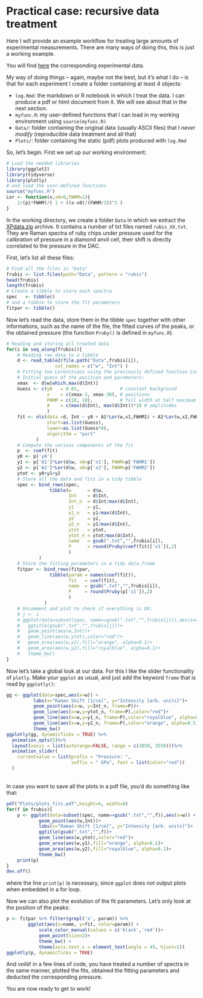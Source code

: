 # Practical case: recursive data treatment




Here I will provide an example workflow for treating large amounts of experimental measurements. There are many ways of doing this, this is just a working example. 

You will find <a href="https://github.com/colinbousige/Rclass/raw/master/Data/XPdata.zip" download target="_blank">here</a> the corresponding experimental data.

My way of doing things – again, maybe not the best, but it's what I do – is that for each experiment I create a folder containing at least 4 objects:

- `log.Rmd`: the markdown or R notebook in which I treat the data. I can produce a pdf or html document from it. We will see about that in the next section.
- `myfunc.R`: my user-defined functions that I can load in my working environment using `source(myfunc.R)`
- `Data/`: folder containing the original data (usually ASCII files) that I _never modify_ (reproducible data treatment and all that)
- `Plots/`: folder containing the static (pdf) plots produced with `log.Rmd`

So, let's begin. First we set up our working environment:

```r
# Load the needed libraries
library(ggplot2)
library(tidyverse)
library(plotly)
# and load the user-defined functions
source("myfunc.R")
Lor <- function(x,x0=0,FWHM=1){
    2/(pi*FWHM)/( 1 + ((x-x0)/(FWHM/2))^2 )
}
```

In the working directory, we create a folder `Data` in which we extract the <a href="https://github.com/colinbousige/Rclass/raw/master/Data/XPdata.zip" download target="_blank">XPdata.zip</a> archive. It contains a number of txt files named `rubis_XX.txt`. They are Raman spectra of ruby chips under pressure used for the calibration of pressure in a diamond anvil cell, their shift is directly correlated to the pressure in the DAC.

First, let's list all these files:
```r
# Find all the files in "Data"
frubis <- list.files(path="Data", pattern = "rubis")
head(frubis)
length(frubis)
# Create a tibble to store each spectra
spec   <- tibble()
# and a tibble to store the fit parameters
fitpar <- tibble()
```

Now let's read the data, store them in the tibble `spec` together with other informations, such as the name of the file, the fitted curves of the peaks, or the obtained pressure (the function `Pruby()` is defined in `myfunc.R`).

```r
# Reading and storing all treated data 
for(i in seq_along(frubis)){
    # Reading raw data to a tibble
    d <- read_table2(file.path("Data",frubis[i]), 
                  col_names = c("w", "Int") )
    # Fitting two Lorentzians using the previously defined function Lor()
    # Initial guess of the position and parameters:
    xmax  <- d$w[which.max(d$Int)] 
    Guess <- c(y0   = 0.01,               # constant background
               x    = c(xmax-2, xmax-30), # positions
               FWHM = c(10, 10),          # full width at half maximum
               A    = c(max(d$Int), max(d$Int))*10 # amplitudes
               )
    fit <- nls(data =d, Int ~ y0 + A1*Lor(w,x1,FWHM1) + A2*Lor(w,x2,FWHM2), 
               start=as.list(Guess), 
               lower=as.list(Guess*0),
               algorithm = "port"
           )
    # Compute the various components of the fit
    p  <- coef(fit)
    y0 <- p['y0']
    y1 <- p['A1']*Lor(d$w, x0=p['x1'], FWHM=p['FWHM1'])
    y2 <- p['A2']*Lor(d$w, x0=p['x2'], FWHM=p['FWHM2'])
    ytot <- y0+y1+y2
    # Store all the data and fits in a tidy tibble
    spec <- bind_rows(spec, 
                tibble(w      = d$w,
                       Int    = d$Int, 
                       Int_n  = d$Int/max(d$Int), 
                       y1     = y1,
                       y1_n   = y1/max(d$Int),
                       y2     = y2,
                       y2_n   = y2/max(d$Int),
                       ytot   = ytot,
                       ytot_n = ytot/max(d$Int),
                       name   = gsub(".txt","",frubis[i]),
                       P      = round(Pruby(coef(fit)['x1']),2)
                       )
            )
    # Store the fitting parameters in a tidy data.frame
    fitpar <- bind_rows(fitpar, 
                tibble(param = names(coef(fit)),
                       fit   = coef(fit),
                       name  = gsub(".txt","",frubis[i]),
                       P     = round(Pruby(p['x1']),2)
                       )
              )
    # Uncomment and plot to check if everything is OK:
    # j <- i
    # ggplot(data=subset(spec, name==gsub(".txt","",frubis[j])),aes(x=w)) +
    #   ggtitle(gsub(".txt","",frubis[j]))+
    #   geom_point(aes(w,Int))+
    #   geom_line(aes(w,ytot),color="red")+
    #   geom_area(aes(w,y1),fill="orange", alpha=0.1)+
    #   geom_area(aes(w,y2),fill="royalblue", alpha=0.1)+
    #   theme_bw()
}
```

Now let's take a global look at our data. For this I like the slider functionality of `plotly`. Make your `ggplot` as usual, and just add the keyword `frame` that is read by `ggplotly()`:

```r
gg <- ggplot(data=spec,aes(x=w)) +
          labs(x="Raman Shift [1/cm]", y="Intensity [arb. units]")+
          geom_point(aes(x=w, y=Int_n, frame=P))+
          geom_line(aes(x=w,y=ytot_n, frame=P),color="red")+
          geom_line(aes(x=w,y=y1_n, frame=P),color="royalblue", alpha=0.5)+
          geom_line(aes(x=w,y=y2_n, frame=P),color="orange", alpha=0.5)+
          theme_bw()
ggplotly(gg, dynamicTicks = TRUE) %>%
  animation_opts(5)%>%
  layout(xaxis = list(autorange=FALSE, range = c(3050, 3550)))%>%
  animation_slider(
    currentvalue = list(prefix = "Pressure: ", 
                        suffix = " GPa", font = list(color="red"))
  )
```

<br>
In case you want to save all the plots in a pdf file, you'd do something like that:

```r
pdf("Plots/plots_fits.pdf",height=6, width=8)
for(f in frubis){
    p <- ggplot(data=subset(spec, name==gsub(".txt","",f)),aes(x=w)) +
            geom_point(aes(w,Int))+
            labs(x="Raman Shift [1/cm]", y="Intensity [arb. units]")+
            ggtitle(gsub(".txt","",f))+
            geom_line(aes(w,ytot),color="red")+
            geom_area(aes(w,y1),fill="orange", alpha=0.1)+
            geom_area(aes(w,y2),fill="royalblue", alpha=0.1)+
            theme_bw()
    print(p)
}
dev.off()
```

where the line `print(p)` is necessary, since `ggplot` does not output plots when embedded in a for loop.

Now we can also plot the evolution of the fit parameters. Let's only look at the position of the peaks:

```r
p <- fitpar %>% filter(grepl('x', param)) %>% 
        ggplot(aes(x=name, y=fit, color=param)) +
            scale_color_manual(values = c('black','red'))+
            geom_point(size=2)+
            theme_bw() +
            theme(axis.text.x = element_text(angle = 45, hjust=1))
ggplotly(p, dynamicTicks = TRUE)
```

And *voilà*! in a few lines of code, you have treated a number of spectra in the same manner, plotted the fits, obtained the fitting parameters and deducted the corresponding pressure.

You are now ready to get to work!

